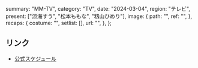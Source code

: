   summary: "MM-TV",
  category: "TV",
  date: "2024-03-04",
  region: "テレビ",
  present: ["涼海すう", "松本ももな", "籾山ひめり"],
  image: {
    path: "",
    ref: "",
  },
  recaps: {
    costume: "",
    setlist: [],
    url: "",
  },
};

## リンク

- [公式スケジュール](https://takanenonadeshiko.jp/?p=1896)
